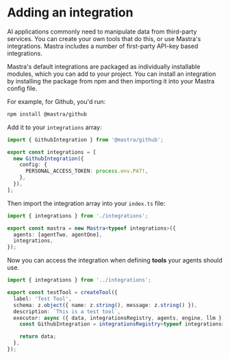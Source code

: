 # Adding an integration

AI applications commonly need to manipulate data from third-party services. You can create your own tools that do this, or use Mastra's integrations. Mastra includes a number of first-party API-key based integrations.

Mastra's default integrations are packaged as individually installable modules, which you can add to your project. You can install an integration by installing the package from npm and then importing it into your Mastra config file.

For example, for Github, you'd run:

```bash npm2yarn copy
npm install @mastra/github
```

Add it to your `integrations` array:

```ts filename="src/mastra/integrations/index.ts" showLineNumbers {1, 4-8}
import { GithubIntegration } from '@mastra/github';

export const integrations = [
  new GithubIntegration({
    config: {
      PERSONAL_ACCESS_TOKEN: process.env.PAT!,
    },
  }),
];
```

Then import the integration array into your `index.ts` file:

```ts filename="src/mastra/index.ts" showLineNumbers {1,5}
import { integrations } from './integrations';

export const mastra = new Mastra<typeof integrations>({
  agents: [agentTwo, agentOne],
  integrations,
});
```

Now you can access the integration when defining **tools** your agents should use.

```ts filename="src/mastra/tools/index.ts" showLineNumbers
import { integrations } from '../integrations';

export const testTool = createTool({
  label: 'Test Tool',
  schema: z.object({ name: z.string(), message: z.string() }),
  description: `This is a test tool`,
  executor: async ({ data, integrationsRegistry, agents, engine, llm }) => {
    const GithubIntegration = integrationsRegistry<typeof integrations>().get('GITHUB');

    return data;
  },
});
```
